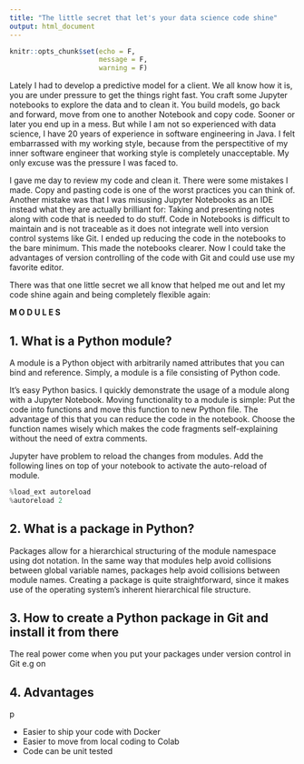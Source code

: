 ```yaml
---
title: "The little secret that let's your data science code shine"
output: html_document
---
```


```r
knitr::opts_chunk$set(echo = F,
                      message = F,
                      warning = F)
```

Lately I had to develop a predictive model for a client. We all know how it is, you are under pressure to get the things right fast. You craft some Jupyter notebooks to explore the data and to clean it. You build models, go back and forward, move from one to another Notebook and copy code. Sooner or later you end up in a mess. But while I am not so experienced with data science, I have 20 years of experience in software engineering in Java. I felt embarrassed with my working style, because from the perspectitive of my inner software engineer that working style is completely unacceptable. My only excuse was the pressure I was faced to. 

I gave me day to review my code and clean it. There were some mistakes I made. Copy and pasting code is one of the worst practices you can think of. Another mistake was that I was misusing Jupyter Notebooks as an IDE instead what they are actually brilliant for: Taking and presenting notes along with code that is needed to do stuff. Code in Notebooks is difficult to maintain and is not traceable as it does not integrate well into version control systems like Git. I ended up reducing the code in the notebooks to the bare minimum. This made the notebooks clearer. Now I could take the advantages of version controlling of the code with Git and could use use my favorite editor. 

There was that one little secret we all know that helped me out and let my code shine again and being completely flexible again:

__M O D U L E S__


## 1. What is a Python module?

A module is a Python object with arbitrarily named attributes that you can bind and reference. Simply, a module is a file consisting of Python code.

It's easy Python basics. I quickly demonstrate the usage of a module along with a Jupyter Notebook. Moving functionality to a module is simple: Put the code into functions and move this function to new Python file. The advantage of this that you can reduce the code in the notebook. Choose the function names wisely which makes the code fragments self-explaining without the need of extra comments. 


Jupyter have problem to reload the changes from modules. Add the following lines on top of your notebook to activate the auto-reload of module.

```python
%load_ext autoreload
%autoreload 2
```


## 2. What is a package in Python?

Packages allow for a hierarchical structuring of the module namespace using dot notation. In the same way that modules help avoid collisions between global variable names, packages help avoid collisions between module names. Creating a package is quite straightforward, since it makes use of the operating system’s inherent hierarchical file structure. 



## 3. How to create a Python package in Git and install it from there


The real power come when you put your packages under version control in Git e.g on

## 4. Advantages

p

- Easier to ship your code with Docker
- Easier to move from local coding to Colab
- Code can be unit tested
